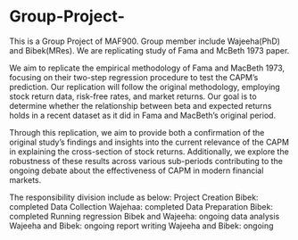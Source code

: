 # Group-Project-
This is a Group Project of MAF900. Group member include Wajeeha(PhD) and Bibek(MRes). We are replicating study of Fama and McBeth 1973 paper. 

We aim to replicate the empirical methodology of Fama and MacBeth 1973, focusing on their two-step regression procedure to test the CAPM's prediction. Our replication will follow the original methodology, employing stock return data, risk-free rates, and market returns. Our goal is to determine whether the relationship between beta and expected returns holds in a recent dataset as it did in Fama and MacBeth’s original period.

Through this replication, we aim to provide both a confirmation of the original study’s findings and insights into the current relevance of the CAPM in explaining the cross-section of stock returns. Additionally, we explore the robustness of these results across various sub-periods contributing to the ongoing debate about the effectiveness of CAPM in modern financial markets.


The responsibility division include as below: 
Project Creation Bibek: completed 
Data Collection Wajehaa: completed 
Data Preparation Bibek: completed 
Running regression Bibek and Wajeeha: ongoing 
data analysis Wajeeha and Bibek: ongoing 
report writing Wajeeha and Bibek: ongoing 